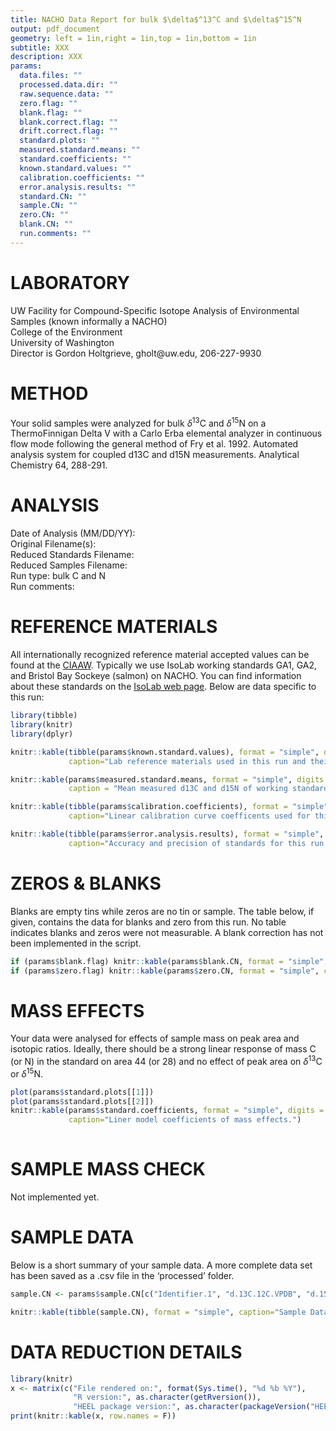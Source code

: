 ```yaml
---
title: NACHO Data Report for bulk $\delta$^13^C and $\delta$^15^N
output: pdf_document 
geometry: left = 1in,right = 1in,top = 1in,bottom = 1in 
subtitle: XXX
description: XXX
params:
  data.files: ""
  processed.data.dir: ""
  raw.sequence.data: ""
  zero.flag: ""
  blank.flag: ""
  blank.correct.flag: ""
  drift.correct.flag: ""
  standard.plots: ""
  measured.standard.means: ""
  standard.coefficients: ""
  known.standard.values: ""
  calibration.coefficients: ""
  error.analysis.results: ""
  standard.CN: ""
  sample.CN: ""
  zero.CN: ""
  blank.CN: ""
  run.comments: ""
---
```

# LABORATORY																						
UW Facility for Compound-Specific Isotope Analysis of Environmental Samples (known informally a NACHO)  
College of the Environment  
University of Washington  
Director is Gordon Holtgrieve, gholt@uw.edu, 206-227-9930  
																						
# METHOD																						
Your solid samples were analyzed for bulk $\delta$^13^C and $\delta$^15^N on a ThermoFinnigan Delta V with a Carlo Erba elemental analyzer in continuous flow mode following the general method of Fry et al. 1992. Automated analysis system for coupled d13C and d15N measurements. Analytical Chemistry 64, 288-291.	

# ANALYSIS																						
Date of Analysis (MM/DD/YY): 																		
Original Filename(s): 																					
Reduced Standards Filename:	 
Reduced Samples Filename:	 
Run type: bulk C and N																				
Run comments:																		
																						
# REFERENCE MATERIALS																						
All internationally recognized reference material accepted values can be found at the [CIAAW](http://www.ciaaw.org/). Typically we use IsoLab working standards GA1, GA2, and Bristol Bay Sockeye (salmon) on NACHO.  You can find information about these standards on the [IsoLab web page](https://isolab.ess.washington.edu/resources/standards.php#solid). Below are data specific to this run:  
```r
library(tibble)
library(knitr)
library(dplyr)

knitr::kable(tibble(params$known.standard.values), format = "simple", digits = c(NA, 2,2, 1, 1),
             caption="Lab reference materials used in this run and their accepted values.")

knitr::kable(params$measured.standard.means, format = "simple", digits = 1,
             caption = "Mean measured d13C and d15N of working standards both raw and adjusted to international standards.")

knitr::kable(tibble(params$calibration.coefficients), format = "simple", digits = 4, 
             caption="Linear calibration curve coefficents used for this run (y=mx + b).")

knitr::kable(tibble(params$error.analysis.results), format = "simple", digits = 2, 
             caption="Accuracy and precision of standards for this run.")

```	

# ZEROS & BLANKS
Blanks are empty tins while zeros are no tin or sample. The table below, if given, contains the data for blanks and zero from this run. No table indicates blanks and zeros were not measurable. A blank correction has not been implemented in the script.  
```r

if (params$blank.flag) knitr::kable(params$blank.CN, format = "simple", caption="Blank data.")
if (params$zero.flag) knitr::kable(params$zero.CN, format = "simple", caption="Zero data.") 

```

# MASS EFFECTS
Your data were analysed for effects of sample mass on peak area and isotopic ratios. Ideally, there should be a strong linear response of mass C (or N) in the standard on area 44 (or 28) and no effect of peak area on $\delta$^13^C or $\delta$^15^N.  
```r

plot(params$standard.plots[[1]])
plot(params$standard.plots[[2]])
knitr::kable(params$standard.coefficients, format = "simple", digits = 4,
             caption="Liner model coefficients of mass effects.")           
               
```

# SAMPLE MASS CHECK
Not implemented yet. 

# SAMPLE DATA
Below is a short summary of your sample data. A more complete data set has been saved as a .csv file in the 'processed' folder.
```r

sample.CN <- params$sample.CN[c("Identifier.1", "d.13C.12C.VPDB", "d.15N.14N.air", "percent.C", "percent.N")]

knitr::kable(tibble(sample.CN), format = "simple", caption="Sample Data", digits = c(NA, 2, 2, 1, 1))

```
															
# DATA REDUCTION DETAILS
```r
library(knitr)
x <- matrix(c("File rendered on:", format(Sys.time(), "%d %b %Y"),
              "R version:", as.character(getRversion()),
              "HEEL package version:", as.character(packageVersion("HEEL"))), ncol=2, byrow=T)
print(knitr::kable(x, row.names = F))
```






